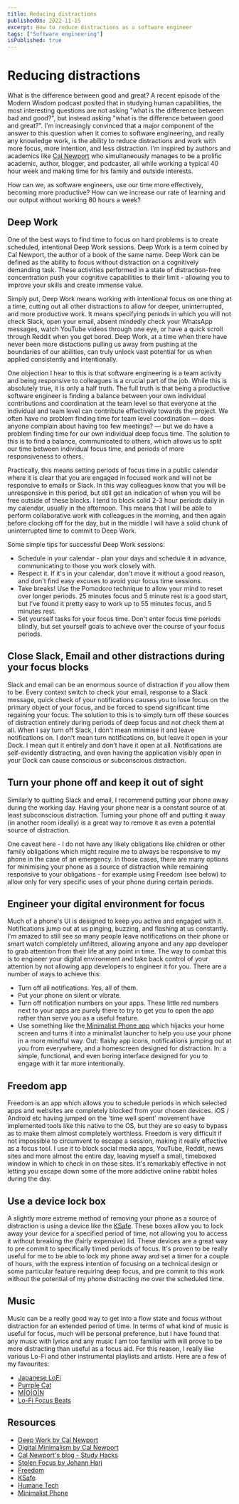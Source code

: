 ```yaml
---
title: Reducing distractions
publishedOn: 2022-11-15
excerpt: How to reduce distractions as a software engineer
tags: ["Software engineering"]
isPublished: true
---
```



<Meta
  title="Reducing distractions"
  description="An article on various strategies to reduce distractions as a software engineer"
/>

# Reducing distractions

<PublishDate datestring="2022-11-15" />

What is the difference between good and great? A recent episode of the Modern Wisdom podcast posited that in studying human capabilities, the most interesting questions are not asking "what is the difference between bad and good?", but instead asking "what is the difference between good and great?". I'm increasingly convinced that a major component of the answer to this question when it comes to software engineering, and really any knowledge work, is the ability to reduce distractions and work with more focus, more intention, and less distraction. I'm inspired by authors and academics like [Cal Newport](https://www.calnewport.com/about/) who simultaneously manages to be a prolific academic, author, blogger, and podcaster, all while working a typical 40 hour week and making time for his family and outside interests.

How can we, as software engineers, use our time more effectively, becoming more productive? How can we increase our rate of learning and our output without working 80 hours a week?

## Deep Work

One of the best ways to find time to focus on hard problems is to create scheduled, intentional Deep Work sessions. Deep Work is a term coined by Cal Newport, the author of a book of the same name. Deep Work can be defined as the ability to focus without distraction on a cognitively demanding task. These activities performed in a state of distraction-free concentration push your cognitive capabilities to their limit - allowing you to improve your skills and create immense value.

Simply put, Deep Work means working with intentional focus on one thing at a time, cutting out all other distractions to allow for deeper, uninterrupted, and more productive work. It means specifying periods in which you will not check Slack, open your email, absent mindedly check your WhatsApp messages, watch YouTube videos through one eye, or have a quick scroll through Reddit when you get bored. Deep Work, at a time when there have never been more distactions pulling us away from pushing at the boundaries of our abilities, can truly unlock vast potential for us when applied consistently and intentionally.

One objection I hear to this is that software engineering is a team activity and being responsive to colleagues is a crucial part of the job. While this is absolutely true, it is only a half truth. The full truth is that being a productive software engineer is finding a balance between your own individual contributions and coordination at the team level so that everyone at the individual and team level can contribute effectively towards the project. We often have no problem finding time for team level coordination — does anyone complain about having too few meetings? — but we do have a problem finding time for our own individual deep focus time. The solution to this is to find a balance, communicated to others, which allows us to split our time between individual focus time, and periods of more responsiveness to others.

Practically, this means setting periods of focus time in a public calendar where it is clear that you are engaged in focused work and will not be responsive to emails or Slack. In this way colleagues know that you will be unresponsive in this period, but still get an indication of when you will be free outside of these blocks. I tend to block solid 2-3 hour periods daily in my calendar, usually in the afternoon. This means that I will be able to perform collaborative work with colleagues in the morning, and then again before clocking off for the day, but in the middle I will have a solid chunk of uninterrupted time to commit to Deep Work.

Some simple tips for successful Deep Work sessions:

- Schedule in your calendar - plan your days and schedule it in advance, communicating to those you work closely with.
- Respect it. If it's in your calendar, don't move it without a good reason, and don't find easy excuses to avoid your focus time sessions.
- Take breaks! Use the Pomodoro technique to allow your mind to reset over longer periods. 25 minutes focus and 5 minute rest is a good start, but I've found it pretty easy to work up to 55 minutes focus, and 5 minutes rest.
- Set yourself tasks for your focus time. Don't enter focus time periods blindly, but set yourself goals to achieve over the course of your focus periods.

## Close Slack, Email and other distractions during your focus blocks

Slack and email can be an enormous source of distraction if you allow them to be. Every context switch to check your email, response to a Slack message, quick check of your notifications causes you to lose focus on the primary object of your focus, and be forced to spend significant time regaining your focus. The solution to this is to simply turn off these sources of distraction entirely during periods of deep focus and not check them at all. When I say turn off Slack, I don't mean minimise it and leave notifications on. I don't mean turn notifications on, but leave it open in your Dock. I mean quit it entirely and don't have it open at all. Notifications are self-evidently distracting, and even having the application visibly open in your Dock can cause conscious or subconscious distraction.

## Turn your phone off and keep it out of sight

Similarly to quitting Slack and email, I recommend putting your phone away during the working day. Having your phone near is a constant source of at least subconscious distraction. Turning your phone off and putting it away (in another room ideally) is a great way to remove it as even a potential source of distraction.

One caveat here - I do not have any likely obligations like children or other family obligations which might require me to always be responsive to my phone in the case of an emergency. In those cases, there are many options for minimising your phone as a source of distraction while remaining responsive to your obligations - for example using Freedom (see below) to allow only for very specific uses of your phone during certain periods.

## Engineer your digital environment for focus

Much of a phone's UI is designed to keep you active and engaged with it. Notifications jump out at us pinging, buzzing, and flashing at us constantly. I'm amazed to still see so many people leave notifications on their phone or smart watch completely unfiltered, allowing anyone and any app developer to grab attention from their life at any point in time. The way to combat this is to engineer your digital environment and take back control of your attention by not allowing app developers to engineer it for you. There are a number of ways to achieve this:

- Turn off all notifications. Yes, all of them.
- Put your phone on silent or vibrate.
- Turn off notification numbers on your apps. These little red numbers next to your apps are purely there to try to get you to open the app rather than serve you as a useful feature.
- Use something like the[ Minimalist Phone app](https://www.minimalistphone.com/) which hijacks your home screen and turns it into a minimalist launcher to help you use your phone in a more mindful way. Out: flashy app icons, notifications jumping out at you from everywhere, and a homescreen designed for distraction. In: a simple, functional, and even boring interface designed for you to engage with it far more intentionally.

## Freedom app

Freedom is an app which allows you to schedule periods in which selected apps and websites are completely blocked from your chosen devices. iOS / Android etc having jumped on the 'time well spent' movement have implemented tools like this native to the OS, but they are so easy to bypass as to make them almost completely worthless. Freedom is very difficult if not impossible to circumvent to escape a session, making it really effective as a focus tool. I use it to block social media apps, YouTube, Reddit, news sites and more almost the entire day, leaving myself a small, timeboxed window in which to check in on these sites. It's remarkably effective in not letting you escape down some of the more addictive online rabbit holes during the day.

## Use a device lock box

A slightly more extreme method of removing your phone as a source of distraction is using a device like the [KSafe](https://intl.thekitchensafe.com/). These boxes allow you to lock away your device for a specified period of time, not allowing you to access it without breaking the (fairly expensive) lid. These devices are a great way to pre commit to specifically timed periods of focus. It's proven to be really useful for me to be able to lock my phone away and set a timer for a couple of hours, with the express intention of focusing on a technical design or some particular feature requiring deep focus, and pre commit to this work without the potential of my phone distracting me over the scheduled time.

## Music

Music can be a really good way to get into a flow state and focus without distraction for an extended period of time. In terms of what kind of music is useful for focus, much will be personal preference, but I have found that any music with lyrics and any music I am too familiar with will prove to be more distracting than useful as a focus aid. For this reason, I really like various Lo-Fi and other instrumental playlists and artists. Here are a few of my favourites:

- [Japanese LoFi](https://open.spotify.com/playlist/5QjgJ20xSbkyfDY2iPERtz?si=59b2375fbcd34a7e)
- [Purrple Cat](https://open.spotify.com/artist/73aKnLT4O8G2pBEfdlQzrE?si=L3jdwkbxTd6e9FPLHJ6jKA)
- [M|O|O|N](https://open.spotify.com/artist/0M2HHtY3OOQzIZxrHkbJLT?si=RAZoc55iTHmyD8pVswBZqg)
- [Lo-Fi Focus Beats](https://open.spotify.com/playlist/2mzqVIlD5L68EGpqPrEKL1?si=b0afc3ae6f8e4e09)

## Resources

- [Deep Work by Cal Newport](https://www.amazon.co.uk/Deep-Work-Focused-Success-Distracted-ebook/dp/B013UWFM52/ref=sr_1_1?crid=6X395XXFZVK9&keywords=deep+work&qid=1668502285&sprefix=deep+w%2Caps%2C222&sr=8-1)
- [Digital Minimalism by Cal Newport](https://www.amazon.co.uk/Digital-Minimalism-Living-Better-Technology-ebook/dp/B07D1G6DTF/ref=sr_1_1?crid=EEYKVMINJEXC&keywords=digital+minimalism&qid=1668502396&sprefix=digital+minimalis%2Caps%2C244&sr=8-1)
- [Cal Newport's blog - Study Hacks](https://www.calnewport.com/blog/)
- [Stolen Focus by Johann Hari](https://www.amazon.co.uk/Stolen-Focus-Why-Cant-Attention-ebook/dp/B096LZDY32/ref=sr_1_1?crid=GX3SQ23F910F&keywords=stolen+focus&qid=1668502273&sprefix=stolen+foc%2Caps%2C183&sr=8-1)
- [Freedom](https://freedom.to/)
- [KSafe](https://www.thekitchensafe.com/)
- [Humane Tech](https://www.humanetech.com/)
- [Minimalist Phone](https://www.minimalistphone.com/)

